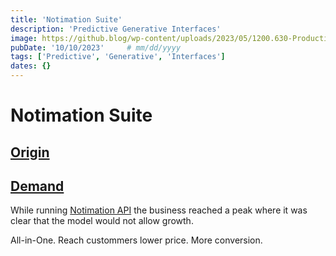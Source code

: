 ```yaml
---
title: 'Notimation Suite'
description: 'Predictive Generative Interfaces'
image: https://github.blog/wp-content/uploads/2023/05/1200.630-Productivity-wLogo@2x.png?resize=1600%2C850
pubDate: '10/10/2023'     # mm/dd/yyyy
tags: ['Predictive', 'Generative', 'Interfaces']
dates: {}
---
```


# Notimation Suite
## [Origin](#origin)


## [Demand](#demand)

While running <a href="" targer="_blank">Notimation API<a> the business reached a peak where it was clear that the model would not allow growth.


All-in-One.
Reach custommers lower price.
More conversion.

